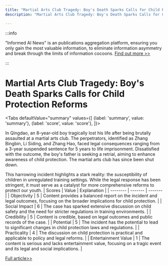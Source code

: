 ```yaml
---
title: "Martial Arts Club Tragedy: Boy's Death Sparks Calls for Child Protection Reforms"
description: "Martial Arts Club Tragedy: Boy's Death Sparks Calls for Child Protection Reforms"

---
```



:::info

"Informed AI News" is an publications aggregation platform, ensuring you only gain the most valuable information, to eliminate information asymmetry and break through the limits of information cocoons.  [Find out more >>](/)

:::

# Martial Arts Club Tragedy: Boy's Death Sparks Calls for Child Protection Reforms


<Tabs
	defaultValue="summary"
	values={[
	{label: 'summary', value: 'summary'},
	{label: 'score', value: 'score'},
]}>
<TabItem value="summary">


In Qingdao, an 8-year-old boy tragically lost his life after being brutally assaulted at a martial arts club. The perpetrators, identified as Zhang Bingbin, Li Siding, and Zhang Hao, faced legal consequences ranging from a 3-year suspended sentence for 5 years to life imprisonment. Dissatisfied with the outcome, the boy's father is seeking a retrial, aiming to enhance awareness of child protection. The martial arts club has since been shut down.

This harrowing incident highlights a stark reality: the susceptibility of children in unregulated training settings. While the legal response has been stringent, it must serve as a catalyst for more comprehensive reforms to protect our youth.
</TabItem>
<TabItem value="score">
	| Scores     | Value   | Explanation |
	| -------- | ------- | ------- |
	| Objectivity  | 5    | Content provides a balanced report on the incident and legal outcomes, focusing on the broader implications for child protection.    |
	| Social Impact | 6     | The case has sparked extensive discussion on child safety and the need for stricter regulations in training environments.    |
	| Credibility    | 5    | Content is credible, based on legal outcomes and public records of the case.    |
	| Potential    | 5    | The incident has the potential to lead to significant changes in child protection laws and regulations.    |
	| Practicality    | 4    | The discussion on child protection is practical and applicable to policy and legal reforms.    |
	| Entertainment Value    | 1    | The content is serious and lacks entertainment value, focusing on a tragic event and its legal and social implications.    |
</TabItem>
</Tabs>

[Full article>>](https://readhub.cn/topic/8aNQa1Ee6AM)
